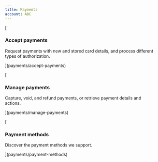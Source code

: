 ```yaml
---
title: Payments
account: ABC
---
```


[

### Accept payments

Request payments with new and stored card details, and process different types of authorization.



](payments/accept-payments)

[

### Manage payments

Capture, void, and refund payments, or retrieve payment details and actions.



](payments/manage-payments)

[

### Payment methods

Discover the payment methods we support.



](payments/payment-methods)

  
